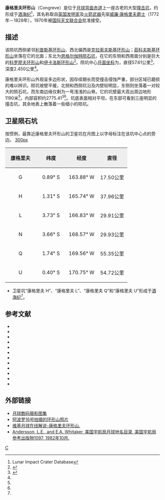 {{lunar crater data|
 image=Congreve crater 1038_med.jpg|
 caption=[[月球轨道器1号|月球轨道器1号]]拍摄的图像|
 latitude=0.28|
 N_or_S=S|
 longitude=167.84|
 E_or_W=W|
 diameter=57.61公里|
 depth=2.450公里|
 colong=168|
 eponym=[[威廉·康格里夫爵士|威廉·康格里夫]]}}
'''康格里夫环形山'''（Congreve）是位于[[月球背面|月球背面]][[赤道|赤道]]上一座古老的大型[[撞击坑|撞击坑]]，约形成于[[酒海纪|酒海纪]]<ref name=LICD>Lunar Impact Crater Database</ref>，其名称取自[[英国|英国]][[发明家|发明家]]及[[火箭|火箭]][[武器|武器]]先驱[[威廉·康格里夫爵士|威廉·康格里夫爵士]]（1772年－1828年），1970年被[[国际天文联合会|国际天文联合会]]批准接受。

==描述==
该陨坑西侧紧邻[[利普斯基环形山|利普斯基环形山]]、西北偏西是[[克拉索夫斯基环形山|克拉索夫斯基环形山]]；[[茹科夫斯基环形山|茹科夫斯基环形山]]坐落在它的北面；东北为[[恩格尔伽特陨石坑|恩格尔伽特陨石坑]]，在它的东侧和西南面分别是巨大的[[科罗廖夫环形山|科罗廖夫环形山]]和[[伊卡洛斯环形山|伊卡洛斯环形山]]<ref>{{Cite web |url=http://planetarynames.wr.usgs.gov/images/Lunar/lac_87_lo.pdf |title=Crater Congreve on the LAC-87 map |access-date=2016-06-25 |archive-date=2013-02-20 |archive-url=https://web.archive.org/web/20130220193744/http://planetarynames.wr.usgs.gov/images/Lunar/lac_87_lo.pdf |dead-url=no }}</ref>。陨坑中心[[月面坐标|月面坐标]]为{{Coord|0.28|S|167.84|W|globe:Moon|nogoogle=1|noosm=1}}，直径57.61公里<ref name="IAU">{{Cite web |url=http://planetarynames.wr.usgs.gov/Feature/1288 |title=Directory of the International Astronomical Union |access-date=2016-06-25 |archive-date=2022-01-08 |archive-url=https://web.archive.org/web/20220108095644/https://planetarynames.wr.usgs.gov/Feature/1288 |dead-url=no }}</ref>，深度2.450公里<ref name="LICD"/>。

康格里夫环形山外观呈多边形状，因存续期长而受撞击侵蚀严重，部分区域已磨损的难以辨识。陨坑坡壁平缓，北侧和西侧坑沿及内壁较明显，东侧则坐落着一对较大的陨石坑，而东南边缘仅剩为一弯浅浅的山脊。它的坑壁最大高出周边地形1190米<ref name="LICD"/>，内部容积约2775.41<sup>3</sup><ref name="LICD"/>。坑底表面相对平坦，在东部可看到三座明显的撞击坑，其余地表上散落着一些细小的陨坑。

==卫星陨石坑==
按惯例，最靠近康格里夫环形山的卫星坑在月图上以字母标注在该坑中心点的旁边。
[[image:Congreve_sattelite_craters_map.jpg|300px]]

{| class="wikitable"
!width="25%" style="background:#eeeeee;" |康格里夫 
!width="25%" style="background:#eeeeee;" |纬度
!width="25%" style="background:#eeeeee;" |经度
!width="25%" style="background:#eeeeee;" |直径
|-
|align="center"|G
|align="center"|0.89° S
|align="center"|163.88° W
|align="center"|17.50公里
|-
|align="center"|H
|align="center"|1.31° S
|align="center"|165.74° W
|align="center"|37.96公里
|-
|align="center"|L
|align="center"|3.73° S
|align="center"|166.83° W
|align="center"|29.91公里
|-
|align="center"|N
|align="center"|3.66° S
|align="center"|168.57° W
|align="center"|29.93公里
|-
|align="center"|Q
|align="center"|1.74° S
|align="center"|169.56° W
|align="center"|55.35公里
|-
|align="center"|U
|align="center"|0.40° S
|align="center"|170.75° W
|align="center"|54.72公里
|} {{clear}}
* 卫星坑“康格里夫 H”、“康格里夫 L”、“康格里夫 Q”和“康格里夫 U”形成于[[酒海纪|酒海纪]]<ref name="LICD"/>。

==参考文献==
{{reflist}}
{{refbegin}}
* {{cite book
  | last1 = Andersson
  | first1 = L. E.
  | last2 = Whitaker
  | first2 = E. A.
  | authorlink2 = Ewen Whitaker
  | date = 1982
  | title = [[NASA|NASA]] Catalogue of Lunar Nomenclature
  | publisher = NASA RP-1097
  | ref = harv
  }}
* {{cite web
  | last = Blue
  | first = Jennifer
  | date = July 25, 2007
  | title = Gazetteer of Planetary Nomenclature
  | publisher = [[United_States_Geological_Survey|USGS]]
  | url = http://planetarynames.wr.usgs.gov/
  | accessdate = 2007-08-05
  | ref = harv
  | archive-date = 2012-04-08
  | archive-url = https://www.webcitation.org/66mXDr4G9?url=http://planetarynames.wr.usgs.gov/
  | dead-url = no
  }}
* {{cite book
  | last1 = Bussey
  | first1 = B.
  | authorlink1 = Ben Bussey
  | last2 = Spudis
  | first2 = P.
  | authorlink2 = Paul Spudis
  | date = 2004
  | title = The Clementine Atlas of the Moon
  | publisher = Cambridge University Press
  | location = New York
  | isbn = 978-0-521-81528-4
  | ref = harv
  }}
* {{cite book
  | last1 = Cocks
  | first1 = Elijah E.
  | last2 = Cocks
  | first2 = Josiah C.
  | date = 1995
  | title = Who's Who on the Moon: A Biographical Dictionary of Lunar Nomenclature
  | url = https://archive.org/details/isbn_9780936389271
  | publisher = Tudor Publishers
  | isbn = 978-0-936389-27-1
  | ref = harv
  }}
* {{cite web
  | last = McDowell
  | first = Jonathan
  | date = July 15, 2007
  | url = http://host.planet4589.org/astro/lunar/
  | title = Lunar Nomenclature
  | publisher = Jonathan's Space Report
  | accessdate = 2007-10-24
  | ref = harv
  | archive-date = 2012-05-26
  | archive-url = https://www.webcitation.org/67wcYNfK3?url=http://host.planet4589.org/astro/lunar/
  | dead-url = no
  }}
* {{cite journal| last1 = Menzel| first1 = D. H.| last2 = Minnaert| first2 = M.| last3 = Levin| first3 = B.| last4 = Dollfus| first4 = A.| last5 = Bell| first5 = B.| title = Report on Lunar Nomenclature by the Working Group of Commission 17 of the IAU| doi = 10.1007/BF00171763| journal = Space Science Reviews| volume = 12| issue = 2| pages = 136–186| date = 1971| bibcode = 1971SSRv...12..136M| ref = harv}}
* {{cite book
  | first = Patrick
  | last = Moore
  | authorlink = Patrick Moore
  | date = 2001
  | title = On the Moon
  | url = https://archive.org/details/patrickmooreonmo00patr
  | publisher = Sterling Publishing Co.
  | isbn = 978-0-304-35469-6
  | ref = harv
  }}
* {{cite book
  | first = Fred W.
  | last = Price
  | date = 1988
  | title = The Moon Observer's Handbook
  | publisher = Cambridge University Press
  | isbn = 978-0-521-33500-3
  | ref = harv
  }}
* {{cite book
  | last = Rükl
  | first = Antonín
  | authorlink = Antonín Rükl
  | date = 1990
  | title = Atlas of the Moon
  | publisher = Kalmbach Books
  | isbn = 978-0-913135-17-4
  | ref = harv
  }}
* {{cite book
  | last = Webb
  | first = Rev. T. W.
  | authorlink = Thomas William Webb
  | date = 1962
  | title = Celestial Objects for Common Telescopes
  | url = https://archive.org/details/celestialobjects00webb
  | edition = 6th revised
  | publisher = Dover
  | isbn = 978-0-486-20917-3
  | ref = harv
  }}
* {{cite book
  | first = Ewen A.
  | last = Whitaker
  | authorlink = Ewen Whitaker
  | date = 1999
  | title = Mapping and Naming the Moon
  | publisher = Cambridge University Press
  | isbn = 978-0-521-62248-6
  | ref = harv
  }}
* {{cite book
  | first = Peter T.
  | last = Wlasuk
  | date = 2000
  | title = Observing the Moon
  | publisher = Springer
  | isbn = 978-1-85233-193-1
  | ref = harv
 }}
{{refend}}

==外部链接==
*[http://www.lpi.usra.edu/resources/lunar_orbiter/bin/srch_nam.shtml?Congreve%7C0 月球数码摄影图集] {{Wayback|url=http://www.lpi.usra.edu/resources/lunar_orbiter/bin/srch_nam.shtml?Congreve%7C0 |date=20201202192724 }}
*[http://www.lpi.usra.edu/resources/apollo/search/feature/?feature=Congreve 阿波罗16号拍摄的环形山照片] {{Wayback|url=http://www.lpi.usra.edu/resources/apollo/search/feature/?feature=Congreve |date=20201202175524 }}
*[http://the-moon.wikispaces.com/Congreve 维基月球在线解说-康格里夫环形山.] {{Wayback|url=http://the-moon.wikispaces.com/Congreve |date=20180530151117 }}
*[http://planet4589.org/astro/lunar/RP-1097.pdf Andersson, L.E., and E.A. Whitaker, 美国宇航局月球地名目录, 美国宇航局参考出版物1097, 1982年10月.] {{Wayback|url=http://planet4589.org/astro/lunar/RP-1097.pdf |date=20141006125838 }}

[[Category:月球环形山|C]]
{{月球環形山 (C-F)}}